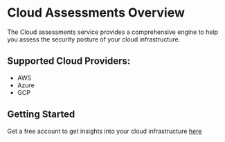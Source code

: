 # Cloud Assessments Overview

The Cloud assessments service provides a comprehensive engine to help you assess the security posture of your cloud infrastructure.

## Supported Cloud Providers:

- AWS
- Azure
- GCP

## Getting Started

Get a free account to get insights into your cloud infrastructure [here](https://asecure.cloud/signup)
